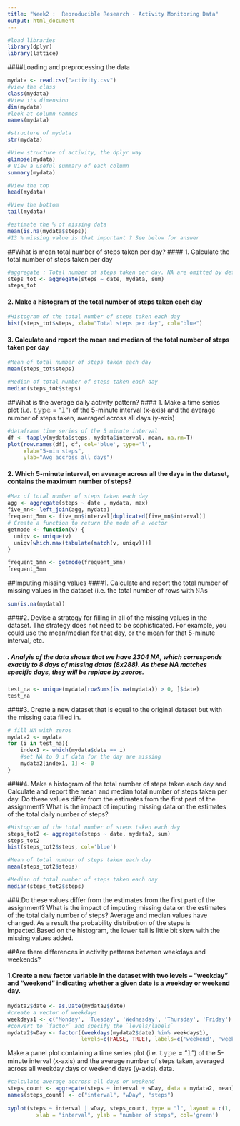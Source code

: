 ```yaml
---
title: "Week2 :  Reproducible Research - Activity Monitoring Data"
output: html_document
---
```


```r
#load libraries 
library(dplyr)
library(lattice)

```

####Loading and preprocessing the data

```r
mydata <- read.csv("activity.csv")
#view the class
class(mydata)
#View its dimension 
dim(mydata)
#look at column nammes
names(mydata)

#structure of mydata
str(mydata)

#View structure of activity, the dplyr way
glimpse(mydata)
# View a useful summary of each column
summary(mydata)

#View the top
head(mydata)

#View the bottom
tail(mydata)

#estimate the % of missing data
mean(is.na(mydata$steps))
#13 % missing value is that important ? See below for answer
```

##What is mean total number of steps taken per day?
#### 1. Calculate the total number of steps taken per day
```r
#aggregate : Total number of steps taken per day. NA are omitted by default
steps_tot <- aggregate(steps ~ date, mydata, sum)
steps_tot 
```
#### 2. Make a histogram of the total number of steps taken each day
```r
#Histogram of the total number of steps taken each day 
hist(steps_tot$steps, xlab="Total steps per day", col="blue")
```

#### 3. Calculate and report the mean and median of the total number of steps taken per day
```r
#Mean of total number of steps taken each day 
mean(steps_tot$steps)

#Median of total number of steps taken each day 
median(steps_tot$steps)
```

##What is the average daily activity pattern?
#### 1. Make a time series plot (i.e. 𝚝𝚢𝚙𝚎 = "𝚕") of the 5-minute interval (x-axis) and the average number of steps taken, averaged across all days (y-axis)
```r
#dataframe time series of the 5 minute interval
df <- tapply(mydata$steps, mydata$interval, mean, na.rm=T)
plot(row.names(df), df, col='blue', type='l', 
     xlab="5-min steps", 
     ylab="Avg accross all days")
```

#### 2. Which 5-minute interval, on average across all the days in the dataset, contains the maximum number of steps?

```r
#Max of total number of steps taken each day
agg <- aggregate(steps ~ date , mydata, max)
five_mn<- left_join(agg, mydata)
frequent_5mn <- five_mn$interval[duplicated(five_mn$interval)]
# Create a function to return the mode of a vector
getmode <- function(v) {
  uniqv <- unique(v)
  uniqv[which.max(tabulate(match(v, uniqv)))]
}

frequent_5mn <- getmode(frequent_5mn)
frequent_5mn
```

##Imputing missing values
####1. Calculate and report the total number of missing values in the dataset (i.e. the total number of rows with 𝙽𝙰s
```r
sum(is.na(mydata))
```

####2. Devise a strategy for filling in all of the missing values in the dataset. The strategy does not need to be sophisticated. For example, you could use the mean/median for that day, or the mean for that 5-minute interval, etc.

##### . Analyis of the data shows that we have 2304 NA, which corresponds exactly to 8 days of missing datas (8x288). As these NA matches specific days, they will be replace by zeoros.
```r
test_na <- unique(mydata[rowSums(is.na(mydata)) > 0, ]$date)
test_na
```

####3. Create a new dataset that is equal to the original dataset but with the missing data filled in.
```r
# fill NA with zeros
mydata2 <- mydata
for (i in test_na){
    index1 <- which(mydata$date == i)
    #set NA to 0 if data for the day are missing
    mydata2[index1, 1] <- 0
}
```

####4. Make a histogram of the total number of steps taken each day and Calculate and report the mean and median total number of steps taken per day. Do these values differ from the estimates from the first part of the assignment? What is the impact of imputing missing data on the estimates of the total daily number of steps?

```r
#Histogram of the total number of steps taken each day 
steps_tot2 <- aggregate(steps ~ date, mydata2, sum)
steps_tot2
hist(steps_tot2$steps, col='blue')

#Mean of total number of steps taken each day 
mean(steps_tot2$steps)

#Median of total number of steps taken each day 
median(steps_tot2$steps)
```

###.Do these values differ from the estimates from the first part of the assignment? What is the impact of imputing missing data on the estimates of the total daily number of steps?
Average and median values have changed. As a result the probability distribution of the steps is impacted.Based on the histogram,   the lower tail is little bit skew with the missing values added.

##Are there differences in activity patterns between weekdays and weekends?

#### 1.Create a new factor variable in the dataset with two levels – “weekday” and “weekend” indicating whether a given date is a weekday or weekend day.

```r
mydata2$date <- as.Date(mydata2$date)
#create a vector of weekdays
weekdays1 <- c('Monday', 'Tuesday', 'Wednesday', 'Thursday', 'Friday')
#convert to `factor` and specify the `levels/labels`
mydata2$wDay <- factor((weekdays(mydata2$date) %in% weekdays1), 
                       levels=c(FALSE, TRUE), labels=c('weekend', 'weekday')) 
```
Make a panel plot containing a time series plot (i.e. 𝚝𝚢𝚙𝚎 = "𝚕") of the 5-minute interval (x-axis) and the average number of steps taken, averaged across all weekday days or weekend days (y-axis).  data.
```r
#calculate average accross all days or weekend
steps_count <- aggregate(steps ~ interval + wDay, data = mydata2, mean)
names(steps_count) <- c("interval", "wDay", "steps")
  
xyplot(steps ~ interval | wDay, steps_count, type = "l", layout = c(1, 2), 
         xlab = "interval", ylab = "number of steps", col='green')
```